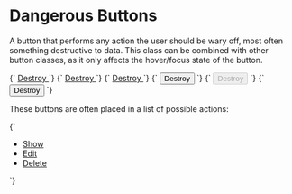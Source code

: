 
<Meta title="Atoms/Button/Danger" />

# Dangerous Buttons

A button that performs any action the user should be wary off, most often something destructive to data. This class can be combined with other button classes, as it only affects the hover/focus state of the button.

<Canvas>
  <Story name="Danger">
    {`
      <a href="/" class="a-button a-button--danger">
        Destroy
      </a>
    `}
  </Story>
  <Story name="Danger (disabled)">
    {`
      <a href="/" class="a-button a-button--danger" aria-disabled="true">
        Destroy
      </a>
    `}
  </Story>
  <Story name="Danger/UI">
    {`
      <a href="/" class="a-button a-button--ui a-button--danger">
        Destroy
      </a>
    `}
  </Story>
</Canvas>

<Canvas>
  <Story name="Danger button">
    {`
      <button type="button" class="a-button a-button--danger">
        Destroy
      </button>
    `}
  </Story>
  <Story name="Danger button (disabled)">
    {`
      <button type="button" class="a-button a-button--danger" disabled>
        Destroy
      </button>
    `}
  </Story>
  <Story name="Danger/UI button">
    {`
      <button type="button" class="a-button a-button--ui a-button--danger">
        Destroy
      </button>
    `}
  </Story>
</Canvas>

These buttons are often placed in a list of possible actions:

<Canvas>
  <Story name="Danger list">
    {`
      <ul class="a-list-reset u-flex">
        <li class="u-margin-s--right">
          <a href="/" class="a-button a-button--ui">
            Show
          </a>
        </li>
        <li class="u-margin-s--right">
          <a href="/" class="a-button a-button--ui">
            Edit
          </a>
        </li>
        <li class="u-margin-s--right">
          <a href="/" class="a-button a-button--ui a-button--danger">
            Delete
          </a>
        </li>
      </ul>
    `}
  </Story>
</Canvas>
